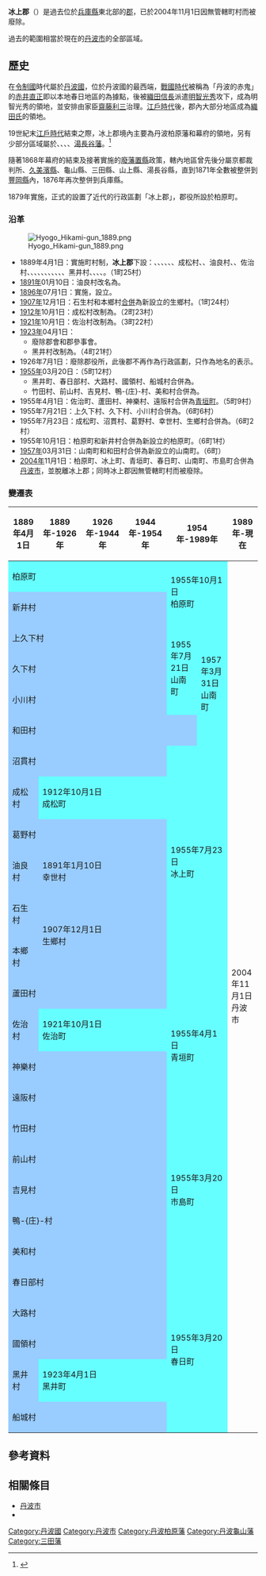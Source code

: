 {{日本郡 (廢除)
| 郡 = 冰上郡
| 日文原名 = 氷上郡
| 平假名 = ひかみぐん
| 羅馬字拼音 = Hikami-gun
| 地圖 = 
| 廢除時間 = 2004年11月1日
| 廢除理由 = 無管轄町村
| 廢除時處置 = '''冰上郡''' → [[丹波市|丹波市]]
| 現在郡 = 丹波市
| 都道府縣 = 兵庫縣
| 編號 = 
| 町 = 6
| 村 = 
| 經度 = 
| 緯度 = 
| 註記 = 
|}}
'''冰上郡'''（{{jpn|j=氷上郡|hg=ひかみぐん|rm=Hikami gun|f=y}}）是過去位於[[兵庫縣|兵庫縣]]東北部的[[郡|郡]]，已於2004年11月1日因無管轄町村而被廢除。

過去的範圍相當於現在的[[丹波市|丹波市]]的全部區域。

== 歷史 ==
在[[令制國|令制國]]時代屬於[[丹波國|丹波國]]，位於丹波國的最西端，[[戰國時代|戰國時代]]被稱為「丹波的赤鬼」的[[赤井直正|赤井直正]]即以本地春日地區的{{tsl|ja|黒井城|黑井城}}為據點，後被[[織田信長|織田信長]]派遣[[明智光秀|明智光秀]]攻下，成為明智光秀的領地，並安排由家臣[[齋藤利三|齋藤利三]]治理。[[江戶時代|江戶時代]]後，郡內大部分地區成為{{Tsl|ja|丹波柏原藩}}[[織田氏|織田氏]]的領地。

19世紀末[[江戶時代|江戶時代]]結束之際，冰上郡境內主要為丹波柏原藩和幕府的領地，另有少部分區域屬於{{Tsl|ja|丹波亀山藩|丹波龜山藩}}、{{Tsl|ja|鶴牧藩}}、{{tsl|ja|三田藩}}、{{tsl|ja|山上藩}}、[[湯長谷藩|湯長谷藩]]。<ref>{{Cite web| url=http://www.rekihaku.ac.jp/up-cgi/login.pl?p=param/kyud/db_param| title=舊高舊領取調帳資料庫檢索| publisher=[[國立歷史民俗博物館|國立歷史民俗博物館]]| language=ja| accessdate=2020-09-30| archive-date=2020-08-25| archive-url=https://web.archive.org/web/20200825042351/http://www.rekihaku.ac.jp/up-cgi/login.pl?p=param%2Fkyud%2Fdb_param| dead-url=yes}}</ref>

隨著1868年幕府的結束及接著實施的[[廢藩置縣|廢藩置縣]]政策，轄內地區曾先後分屬京都裁判所、[[久美濱縣|久美濱縣]]、龜山縣、三田縣、山上縣、湯長谷縣，直到1871年全數被整併到[[豐岡縣|豐岡縣]]內，1876年再次整併到兵庫縣。

1879年實施{{tsl|ja|郡区町村編制法|郡區町村編制法}}，正式的設置了近代的行政區劃「冰上郡」，郡役所設於柏原町。

=== 沿革 ===
[[File:Hyogo_Hikami-gun_1889.png|right]]

* 1889年4月1日：實施町村制，'''冰上郡'''下設：{{tsl|ja|柏原町}}、{{tsl|ja|上久下村}}、{{tsl|ja|久下村 (兵庫県)|久下村 (兵庫縣)|久下村}}、{{tsl|ja|小川村 (兵庫県)|小川村 (兵庫縣)|小川村}}、{{tsl|ja|和田村 (兵庫県)|和田村 (兵庫縣)|和田村}}、{{tsl|ja|沼貫村}}、成松村、{{tsl|ja|葛野村}}、油良村、{{tsl|ja|芦田村 (兵庫県)|蘆田村 (兵庫縣)|蘆田村}}、佐治村、{{tsl|ja|神楽村|神樂村}}、{{tsl|ja|遠阪村}}、{{tsl|ja|竹田村 (兵庫県)|竹田村 (兵庫縣)|竹田村}}、{{tsl|ja|前山村 (兵庫県)|前山村 (兵庫縣)|前山村}}、{{tsl|ja|吉見村 (兵庫県)|吉見村 (兵庫縣)|吉見村}}、{{tsl|ja|鴨庄村 (兵庫県)|鴨庄村 (兵庫縣)|鴨-{庄}-村}}、{{tsl|ja|美和村 (兵庫県)|美和村 (兵庫縣)|美和村}}、{{tsl|ja|春日部村}}、{{tsl|ja|大路村}}、{{tsl|ja|国領村|國領村}}、黑井村、{{tsl|ja|船城村}}、{{tsl|ja|石生村 (兵庫県)|石生村 (兵庫縣)|石生村}}、{{tsl|ja|本郷村 (兵庫県)|本鄉村 (兵庫縣)|本鄉村}}、{{tsl|ja|新井村 (兵庫県)|新井村 (兵庫縣)|新井村}}。（1町25村）
* [[1891年|1891年]]01月10日：油良村改名為{{tsl|ja|幸世村}}。
* [[1896年|1896年]]07月1日：實施{{tsl|ja|郡制}}，設立{{tsl|ja|郡参事会|郡參事會}}。
* [[1907年|1907年]]12月1日：石生村和本鄉村[[市町村合併|合併]]為新設立的生鄉村。（1町24村）
* [[1912年|1912年]]10月1日：成松村改制為{{tsl|ja|成松町}}。（2町23村）
* [[1921年|1921年]]10月1日：佐治村改制為{{tsl|ja|佐治町}}。（3町22村）
* [[1923年|1923年]]04月1日：
** 廢除郡會和郡參事會。
** 黑井村改制為{{tsl|ja|黒井町|黑井町}}。（4町21村）
* 1926年7月1日：廢除郡役所，此後郡不再作為行政區劃，只作為地名的表示。
* [[1955年|1955年]]03月20日：（5町12村）
** 黑井町、春日部村、大路村、國領村、船城村合併為{{tsl|ja|春日町 (兵庫県)|春日町 (兵庫縣)|春日町}}。
** 竹田村、前山村、吉見村、鴨-{庄}-村、美和村合併為{{tsl|ja|市島町}}。
* 1955年4月1日：佐治町、蘆田村、神樂村、遠阪村合併為[[青垣町|青垣町]]。（5町9村）
* 1955年7月21日：上久下村、久下村、小川村合併為{{tsl|ja|山南町}}。（6町6村）
* 1955年7月23日：成松町、沼貫村、葛野村、幸世村、生鄉村合併為{{tsl|ja|氷上町|冰上町}}。（6町2村）
* 1955年10月1日：柏原町和新井村合併為新設立的柏原町。（6町1村）
* [[1957年|1957年]]03月31日：山南町和和田村合併為新設立的山南町。（6町）
* [[2004年|2004年]]11月1日：柏原町、冰上町、青垣町、春日町、山南町、市島町合併為[[丹波市|丹波市]]，並脫離冰上郡；同時冰上郡因無管轄町村而被廢除。

=== 變遷表 ===
{| class="wikitable" style="font-size:x-small"
! 1889年4月1日
! 1889年-1926年
! 1926年-1944年
! 1944年-1954年
! colspan=2 | 1954年-1989年
! 1989年-現在
! 現在
|-
| colspan=4 style="background-color:#6ff;" | 柏原町
| rowspan=2 colspan=2 style="background-color:#6ff;" | 1955年10月1日<br />柏原町
| rowspan=26 colspan=2 | 2004年11月1日<br />丹波市
|-
| colspan=4 style="background-color:#9cf;" | 新井村
|-
| colspan=4 style="background-color:#9cf;" | 上久下村
| rowspan=3 style="background-color:#6ff;" | 1955年7月21日<br />山南町
| rowspan=4 style="background-color:#6ff;" | 1957年3月31日<br />山南町
|-
| colspan=4 style="background-color:#9cf;" | 久下村
|-
| colspan=4 style="background-color:#9cf;" | 小川村
|-
| colspan=5 style="background-color:#9cf;" | 和田村
|-
| colspan=4 style="background-color:#9cf;" | 沼貫村
| rowspan=6 colspan=2 style="background-color:#6ff;" | 1955年7月23日<br />冰上町
|-
| style="background-color:#9cf;" | 成松村
| colspan=3 style="background-color:#6ff;" | 1912年10月1日<br />成松町
|-
| colspan=4 style="background-color:#9cf;" | 葛野村
|-
| style="background-color:#9cf;" | 油良村
| colspan=3 style="background-color:#9cf;" | 1891年1月10日<br />幸世村
|-
| style="background-color:#9cf;" | 石生村
| rowspan=2 colspan=3 style="background-color:#9cf;" | 1907年12月1日<br />生鄉村
|-
| style="background-color:#9cf;" | 本鄉村
|-
| colspan=4 style="background-color:#9cf;" | 蘆田村
| rowspan=4 colspan=2 style="background-color:#6ff;" | 1955年4月1日<br />青垣町
|-
| style="background-color:#9cf;" | 佐治村
| colspan=3 style="background-color:#6ff;" | 1921年10月1日<br />佐治町
|-
| colspan=4 style="background-color:#9cf;" | 神樂村
|-
| colspan=4 style="background-color:#9cf;" | 遠阪村
|-
| colspan=4 style="background-color:#9cf;" | 竹田村
| rowspan=5 colspan=2 style="background-color:#6ff;" | 1955年3月20日<br />市島町
|-
| colspan=4 style="background-color:#9cf;" | 前山村
|-
| colspan=4 style="background-color:#9cf;" | 吉見村
|-
| colspan=4 style="background-color:#9cf;" | 鴨-{庄}-村
|-
| colspan=4 style="background-color:#9cf;" | 美和村
|-
| colspan=4 style="background-color:#9cf;" | 春日部村
| rowspan=5 colspan=2 style="background-color:#6ff;" | 1955年3月20日<br />春日町
|-
| colspan=4 style="background-color:#9cf;" | 大路村
|-
| colspan=4 style="background-color:#9cf;" | 國領村
|-
| style="background-color:#9cf;" | 黑井村
| colspan=3 style="background-color:#6ff;" | 1923年4月1日<br />黑井町
|-
| colspan=4 style="background-color:#9cf;" | 船城村
|}

== 參考資料 ==
{{reflist}}

== 相關條目 ==
* [[丹波市|丹波市]]
* {{tsl|ja|丹波柏原藩}}

{{丹波國的郡}}

[[Category:丹波國|Category:丹波國]]
[[Category:丹波市|Category:丹波市]]
[[Category:丹波柏原藩|Category:丹波柏原藩]]
[[Category:丹波龜山藩|Category:丹波龜山藩]]
[[Category:三田藩|Category:三田藩]]
